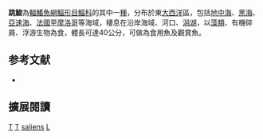 {{Speciesbox 
| status = LC
| status_system = IUCN3.1
| status_ref = 
| taxon = Liza saliens
| authority =  [[Risso|Risso]], 1810
| synonyms = *''Liza saliens furcata''<br /><small>Popov, 1930</small>
*''Mugil saliens''<br /><small>Risso, 1810</small>
}}
'''跳鮻'''為[[輻鰭魚綱|輻鰭魚綱]][[鯔形目|鯔形目]][[鯔科|鯔科]]的其中一[[種|種]]，分布於東[[大西洋|大西洋]]區，包括[[地中海|地中海]]、[[黑海|黑海]]、[[亞速海|亞速海]]、[[法國|法國]]至[[摩洛哥|摩洛哥]]等海域，棲息在沿岸海域、河口、[[潟湖|潟湖]]，以[[藻類|藻類]]、有機碎屑、浮游生物為食，體長可達40公分，可做為食用魚及觀賞魚。

== 参考文献 ==
{{reflist}}
*{{FishBase_species|genus=Liza|species=saliens|year=2012|month=7}}

== 擴展閱讀 == 
{{refbegin}}
{{wikispecies-inline|Liza saliens|跳鮻}}
{{refend}}
{{Taxonbar|from=Q613134}}

[[Category:食用魚|T]]
[[Category:觀賞魚|T]]
[[Category:鮻屬|saliens]]
[[Category:1810年描述的鱼类|L]]